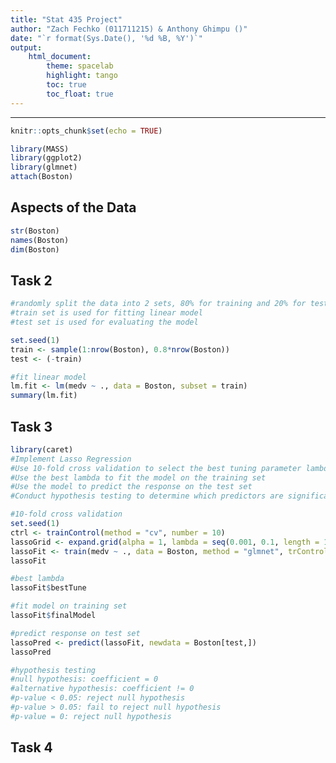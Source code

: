 ```yaml
---
title: "Stat 435 Project"
author: "Zach Fechko (011711215) & Anthony Ghimpu ()"
date: "`r format(Sys.Date(), '%d %B, %Y')`"
output:
    html_document:
        theme: spacelab
        highlight: tango
        toc: true
        toc_float: true
---
```


***

```r
knitr::opts_chunk$set(echo = TRUE)
```

```r
library(MASS)
library(ggplot2)
library(glmnet)
attach(Boston)
```

## Aspects of the Data
```r
str(Boston)
names(Boston)
dim(Boston)
```

## Task 2

```r
#randomly split the data into 2 sets, 80% for training and 20% for testing
#train set is used for fitting linear model
#test set is used for evaluating the model

set.seed(1)
train <- sample(1:nrow(Boston), 0.8*nrow(Boston))
test <- (-train)

#fit linear model
lm.fit <- lm(medv ~ ., data = Boston, subset = train)
summary(lm.fit)
```

## Task 3

```r
library(caret)
#Implement Lasso Regression
#Use 10-fold cross validation to select the best tuning parameter lambda
#Use the best lambda to fit the model on the training set
#Use the model to predict the response on the test set
#Conduct hypothesis testing to determine which predictors are significant

#10-fold cross validation
set.seed(1)
ctrl <- trainControl(method = "cv", number = 10)
lassoGrid <- expand.grid(alpha = 1, lambda = seq(0.001, 0.1, length = 100))
lassoFit <- train(medv ~ ., data = Boston, method = "glmnet", trControl = ctrl, tuneGrid = lassoGrid, subset = train)
lassoFit
```

```r
#best lambda
lassoFit$bestTune

#fit model on training set
lassoFit$finalModel

#predict response on test set
lassoPred <- predict(lassoFit, newdata = Boston[test,])
lassoPred

#hypothesis testing
#null hypothesis: coefficient = 0
#alternative hypothesis: coefficient != 0
#p-value < 0.05: reject null hypothesis
#p-value > 0.05: fail to reject null hypothesis
#p-value = 0: reject null hypothesis

```

## Task 4

```r

```